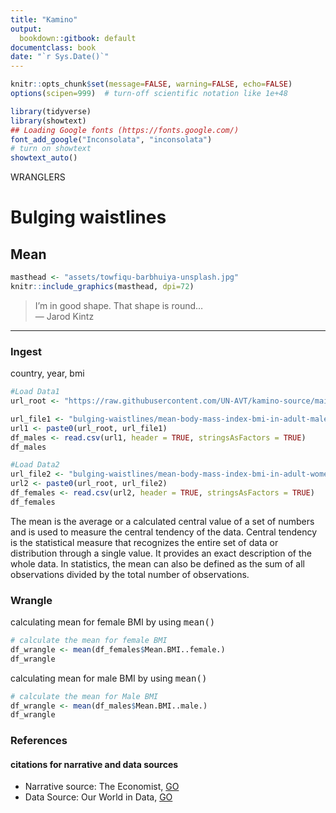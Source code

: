 ```yaml
---
title: "Kamino"
output:
  bookdown::gitbook: default
documentclass: book
date: "`r Sys.Date()`"
---
```


```r

knitr::opts_chunk$set(message=FALSE, warning=FALSE, echo=FALSE)
options(scipen=999)  # turn-off scientific notation like 1e+48

library(tidyverse)
library(showtext)
## Loading Google fonts (https://fonts.google.com/)
font_add_google("Inconsolata", "inconsolata")
# turn on showtext
showtext_auto()

```

WRANGLERS  

# Bulging waistlines
## Mean

```r

masthead <- "assets/towfiqu-barbhuiya-unsplash.jpg"
knitr::include_graphics(masthead, dpi=72)

```

> I'm in good shape.  That shape is round...\
--- Jarod Kintz\

***

### Ingest

country, year, bmi

```r
#Load Data1
url_root <- "https://raw.githubusercontent.com/UN-AVT/kamino-source/main/sources/0-shared/data/"

url_file1 <- "bulging-waistlines/mean-body-mass-index-bmi-in-adult-males.csv"
url1 <- paste0(url_root, url_file1)
df_males <- read.csv(url1, header = TRUE, stringsAsFactors = TRUE)
df_males

#Load Data2
url_file2 <- "bulging-waistlines/mean-body-mass-index-bmi-in-adult-women.csv"
url2 <- paste0(url_root, url_file2)
df_females <- read.csv(url2, header = TRUE, stringsAsFactors = TRUE)
df_females


```

The mean is the average or a calculated central value of a set of numbers and is used to measure the central tendency of the data. Central tendency is the statistical measure that recognizes the entire set of data or distribution through a single value. It provides an exact description of the whole data. In statistics, the mean can also be defined as the sum of all observations divided by the total number of observations.

### Wrangle

calculating mean for female BMI by using <kbd>mean()</kbd>

```r

# calculate the mean for female BMI
df_wrangle <- mean(df_females$Mean.BMI..female.)
df_wrangle

```
calculating mean for male BMI by using <kbd>mean()</kbd>

```r

# calculate the mean for Male BMI
df_wrangle <- mean(df_males$Mean.BMI..male.)
df_wrangle

```
### References
#### citations for narrative and data sources

* Narrative source: The Economist, [GO](https://www.economist.com/graphic-detail/2019/10/28/china-worries-about-its-bulging-waistlines){target="_blank"} 
* Data Source: Our World in Data, [GO](https://ourworldindata.org/){target="_blank"}

